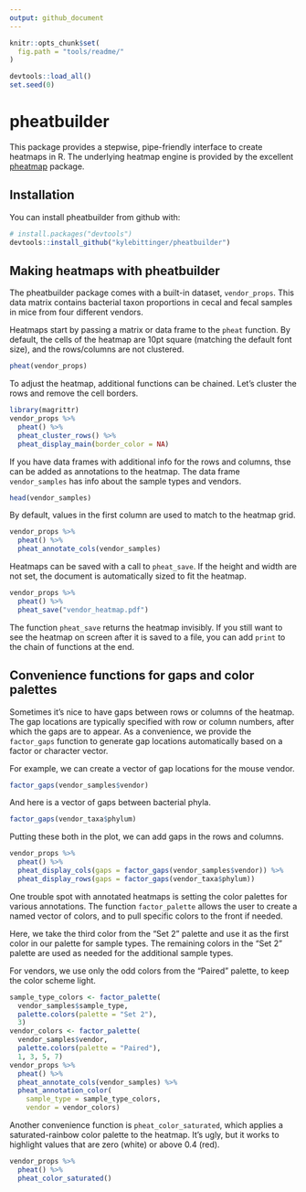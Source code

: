 ```yaml
---
output: github_document
---
```


<!-- README.md is generated from README.Rmd. Please edit that file -->

```r
knitr::opts_chunk$set(
  fig.path = "tools/readme/"
)
```

```r
devtools::load_all()
set.seed(0)
```

# pheatbuilder

This package provides a stepwise, pipe-friendly interface to create heatmaps in
R. The underlying heatmap engine is provided by the excellent
[pheatmap](https://cran.r-project.org/web/packages/pheatmap/) package.

## Installation

You can install pheatbuilder from github with:

```r
# install.packages("devtools")
devtools::install_github("kylebittinger/pheatbuilder")
```

## Making heatmaps with pheatbuilder

The pheatbuilder package comes with a built-in dataset, `vendor_props`. This
data matrix contains bacterial taxon proportions in cecal and fecal samples
in mice from four different vendors.

Heatmaps start by passing a matrix or data frame to the `pheat` function. By
default, the cells of the heatmap are 10pt square (matching the default font
size), and the rows/columns are not clustered.

```r
pheat(vendor_props)
```

To adjust the heatmap, additional functions can be chained. Let's cluster
the rows and remove the cell borders.

```r
library(magrittr)
vendor_props %>%
  pheat() %>%
  pheat_cluster_rows() %>%
  pheat_display_main(border_color = NA)
```

If you have data frames with additional info for the rows and columns, thse can
be added as annotations to the heatmap. The data frame `vendor_samples` has
info about the sample types and vendors.

```r
head(vendor_samples)
```

By default, values in the first column are used to match to the heatmap grid.

```r
vendor_props %>%
  pheat() %>%
  pheat_annotate_cols(vendor_samples)
```

Heatmaps can be saved with a call to `pheat_save`. If the height and width
are not set, the document is automatically sized to fit the heatmap.

```r
vendor_props %>%
  pheat() %>%
  pheat_save("vendor_heatmap.pdf")
```


The function `pheat_save` returns the heatmap invisibly. If you still want to
see the heatmap on screen after it is saved to a file, you can add `print` to
the chain of functions at the end.

## Convenience functions for gaps and color palettes

Sometimes it's nice to have gaps between rows or columns of the heatmap. The
gap locations are typically specified with row or column numbers, after which
the gaps are to appear. As a convenience, we provide the `factor_gaps` function
to generate gap locations automatically based on a factor or character vector.

For example, we can create a vector of gap locations for the mouse vendor.

```r
factor_gaps(vendor_samples$vendor)
```

And here is a vector of gaps between bacterial phyla.

```r
factor_gaps(vendor_taxa$phylum)
```

Putting these both in the plot, we can add gaps in the rows and columns.

```r
vendor_props %>%
  pheat() %>%
  pheat_display_cols(gaps = factor_gaps(vendor_samples$vendor)) %>%
  pheat_display_rows(gaps = factor_gaps(vendor_taxa$phylum))
```

One trouble spot with annotated heatmaps is setting the color palettes for
various annotations. The function `factor_palette` allows the user to create a
named vector of colors, and to pull specific colors to the front if needed.

Here, we take the third color from the "Set 2" palette and use it as the first
color in our palette for sample types. The remaining colors in the "Set 2"
palette are used as needed for the additional sample types.

For vendors, we use only the odd colors from the "Paired" palette, to keep the
color scheme light.

```r
sample_type_colors <- factor_palette(
  vendor_samples$sample_type, 
  palette.colors(palette = "Set 2"), 
  3)
vendor_colors <- factor_palette(
  vendor_samples$vendor,
  palette.colors(palette = "Paired"),
  1, 3, 5, 7)
vendor_props %>%
  pheat() %>%
  pheat_annotate_cols(vendor_samples) %>%
  pheat_annotation_color(
    sample_type = sample_type_colors,
    vendor = vendor_colors)
```

Another convenience function is `pheat_color_saturated`, which applies a
saturated-rainbow color palette to the heatmap. It's ugly, but it works to
highlight values that are zero (white) or above 0.4 (red).

```r
vendor_props %>%
  pheat() %>%
  pheat_color_saturated()
```

